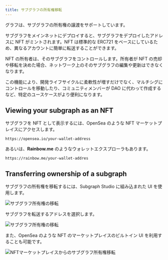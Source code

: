 ```yaml
---
title: サブグラフの所有権移転
---
```


グラフは、サブグラフの所有権の譲渡をサポートしています。

サブグラフをメインネットにデプロイすると、サブグラフをデプロイしたアドレスに NFT がミントされます。NFT は標準的な ERC721 をベースにしているため、異なるアカウントに簡単に転送することができます。

NFT の所有者は、そのサブグラフをコントロールします。所有者が NFT の売却や移転を決めた場合、ネットワーク上のそのサブグラフの編集や更新はできなくなります。

この機能により、開発ライフサイクルに柔軟性が増すだけでなく、マルチシグにコントロールを移動したり、コミュニティメンバーが DAO に代わって作成するなど、特定のユースケースがより便利になります。

## Viewing your subgraph as an NFT

サブグラフを NFT として表示するには、OpenSea のような NFT マーケットプレイスにアクセスします。

```
https://opensea.io/your-wallet-address
```

あるいは、**Rainbow.me** のようなウォレットエクスプローラもあります。

```
https://rainbow.me/your-wallet-addres
```

## Transferring ownership of a subgraph

サブグラフの所有権を移転するには、Subgraph Studio に組み込まれた UI を使用します。

![サブグラフ所有権の移転](/img/subgraph-ownership-transfer-1.png)

サブグラフを転送するアドレスを選択します。

![サブグラフ所有権の移転](/img/subgraph-ownership-transfer-2.png)

また、OpenSea のような NFT のマーケットプレイスのビルトイン UI を利用することも可能です。

![NFTマーケットプレイスからのサブグラフ所有権移転](/img/subgraph-ownership-transfer-nft-marketplace.png)
